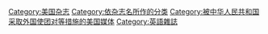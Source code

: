 {{catmore|时代 (杂志)}}
{{commonscat|Time Magazine}}

[[Category:美国杂志|Category:美国杂志]]
[[Category:依杂志名所作的分类|Category:依杂志名所作的分类]]
[[Category:被中华人民共和国采取外国使团对等措施的美国媒体|Category:被中华人民共和国采取外国使团对等措施的美国媒体]]
[[Category:英語雜誌|Category:英語雜誌]]